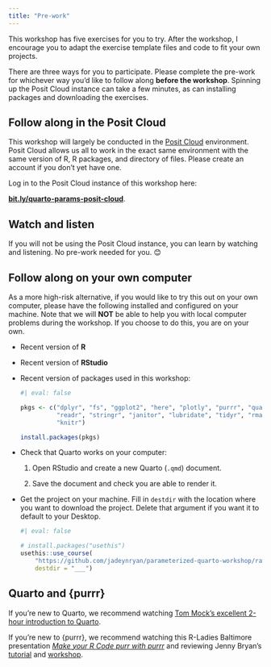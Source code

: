 ```yaml
---
title: "Pre-work"
---
```


This workshop has five exercises for you to try. After the workshop, I encourage you to adapt the exercise template files and code to fit your own projects.

There are three ways for you to participate. Please complete the pre-work for whichever way you'd like to follow along **before the workshop**. Spinning up the Posit Cloud instance can take a few minutes, as can installing packages and downloading the exercises.

## Follow along in the Posit Cloud

This workshop will largely be conducted in the [Posit Cloud](https://posit.cloud/) environment. Posit Cloud allows us all to work in the exact same environment with the same version of R, R packages, and directory of files. Please create an account if you don't yet have one.

Log in to the Posit Cloud instance of this workshop here:

**[bit.ly/quarto-params-posit-cloud](https://bit.ly/quarto-params-posit-cloud)**.

## Watch and listen

If you will not be using the Posit Cloud instance, you can learn by watching and listening. No pre-work needed for you. 😊

## Follow along on your own computer

As a more high-risk alternative, if you would like to try this out on your own computer, please have the following installed and configured on your machine. Note that we will **NOT** be able to help you with local computer problems during the workshop. If you choose to do this, you are on your own.

-   Recent version of **R**

-   Recent version of **RStudio**

-   Recent version of packages used in this workshop:

    ``` r
    #| eval: false

    pkgs <- c("dplyr", "fs", "ggplot2", "here", "plotly", "purrr", "quarto", 
              "readr", "stringr", "janitor", "lubridate", "tidyr", "rmarkdown",
              "knitr")

    install.packages(pkgs)
    ```

-   Check that Quarto works on your computer:

    1. Open RStudio and create a new Quarto (`.qmd`) document.

    2. Save the document and check you are able to render it.

-   Get the project on your machine. Fill in `destdir` with the location where you want to download the project. Delete that argument if you want it to default to your Desktop.

    ```r
    #| eval: false

    # install.packages("usethis")
    usethis::use_course(
        "https://github.com/jadeynryan/parameterized-quarto-workshop/raw/main/exercises/exercises.zip",
        destdir = "___")
    ```

## Quarto and {purrr} {#sec-quarto-purrr}

If you're new to Quarto, we recommend watching [Tom Mock's excellent 2-hour introduction to Quarto](https://www.youtube.com/watch?v=yvi5uXQMvu4).

If you're new to {purrr}, we recommend watching this R-Ladies Baltimore presentation [*Make your R Code purr with purrr*](https://www.youtube.com/watch?v=IewsPpjKElc) and reviewing Jenny Bryan's [tutorial](https://jennybc.github.io/purrr-tutorial/) and [workshop](https://github.com/jennybc/row-oriented-workflows).
